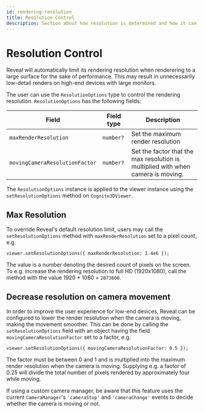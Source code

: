 ```yaml
---
id: rendering-resolution
title: Resolution Control
description: Section about how resolution is determined and how it can be controlled by the user
---
```


# Resolution Control

Reveal will automatically limit its rendering resolution when renderering to a large surface for the sake of performance. This may result in unnecessarily low-detail renders on high-end devices with large monitors.

The user can use the `ResolutionOptions` type to control the rendering resolution. `ResolutionOptions` has the following fields:

| Field                          | Field type                  | Description                                                                      |
| ------------------------------ | --------------------------- | ----------------------------------- |
| `maxRenderResolution`          | `number?`                   | Set the maximum render resolution                                                |
| `movingCameraResolutionFactor` | `number?`                   | Set the factor that the max resolution is multiplied with when camera is moving. |

The `ResolutionOptions` instance is applied to the viewer instance using the `setResolutionOptions` method on `Cognite3DViewer`.

## Max Resolution

To override Reveal's default resolution limit, users may call the `setResolutionOptions` method with `maxRenderResolution` set to a pixel count, e.g.

```
viewer.setResolutionOptions({ maxRenderResolution: 1.4e6 });
```

The value is a number denoting the desired count of pixels on the screen. To e.g. increase the rendering resolution to full HD (1920x1080), call the method with the value 1920 * 1080 = `2073600`.

## Decrease resolution on camera movement

In order to improve the user experience for low-end devices, Reveal can be configured to lower the render resolution when the camera is moving, making the movement smoother. This can be done by calling the `setResolutionOptions` field with an object having the field `movingCameraResolutionFactor` set to a factor, e.g.

```
viewer.setResolutionOptions({ movingCameraResolutionFactor: 0.5 });
```

The factor must be between 0 and 1 and is multiplied into the maximum render resolution when the camera is moving. Supplying e.g. a factor of 0.25 will divide the total number of pixels rendered by approximately four while moving.

If using a custom camera manager, be aware that this feature uses the current `CameraManager`'s `'cameraStop'` and `'cameraChange'` events to decide whether the camera is moving or not.